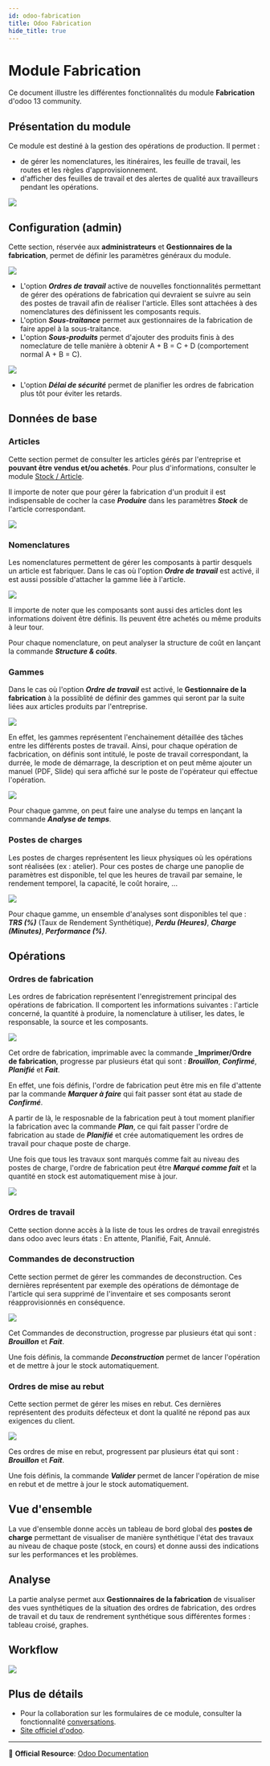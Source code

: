```yaml
---
id: odoo-fabrication
title: Odoo Fabrication
hide_title: true
---
```


# Module Fabrication

Ce document illustre les différentes fonctionnalités du module **Fabrication** d'odoo 13 community.

## Présentation du module

Ce module est destiné à la gestion des opérations de production. Il permet :

- de gérer les nomenclatures, les itinéraires, les feuille de travail, les routes et les règles d'approvisionnement.
- d'afficher des feuilles de travail et des alertes de qualité aux travailleurs pendant les opérations.

![](./images/fabrication-overview.png)

## Configuration (admin)

Cette section, réservée aux **administrateurs** et **Gestionnaires de la fabrication**, permet de définir les paramètres généraux du module.

![](./images/fabrication-config-ops.png)

- L'option **_Ordres de travail_** active de nouvelles fonctionnalités permettant de gérer des opérations de fabrication qui devraient se suivre au sein des postes de travail afin de réaliser l'article. Elles sont attachées à des nomenclatures des définissent les composants requis.
- L'option **_Sous-traitance_** permet aux gestionnaires de la fabrication de faire appel à la sous-traitance.
- L'option **_Sous-produits_** permet d'ajouter des produits finis à des nomeclature de telle manière à obtenir A + B = C + D (comportement normal A + B = C).

![](./images/fabrication-config-planning.png)

- L'option **_Délai de sécurité_** permet de planifier les ordres de fabrication plus tôt pour éviter les retards.

## Données de base

### Articles

Cette section permet de consulter les articles gérés par l'entreprise et **pouvant être vendus et/ou achetés**. Pour plus d'informations, consulter le module [Stock / Article](./odoo-stock.mdx#articles).

Il importe de noter que pour gérer la fabrication d'un produit il est indispensable de cocher la case **_Produire_** dans les paramètres **_Stock_** de l'article correspondant.

![](./images/fabrication-produire-article.png)

### Nomenclatures

Les nomenclatures permettent de gérer les composants à partir desquels un article est fabriquer. Dans le cas où l'option **_Ordre de travail_** est activé, il est aussi possible d'attacher la gamme liée à l'article.

![](./images/fabrication-nomenclature.png)

Il importe de noter que les composants sont aussi des articles dont les informations doivent être définis. Ils peuvent être achetés ou même produits à leur tour.

Pour chaque nomenclature, on peut analyser la structure de coût en lançant la commande **_Structure & coûts_**.

### Gammes

Dans le cas où l'option **_Ordre de travail_** est activé, le **Gestionnaire de la fabrication** à la possiblité de définir des gammes  qui seront par la suite liées aux articles produits par l'entreprise.

![](./images/fabrication-gamme.png)

En effet, les gammes représentent l'enchainement détaillée des tâches entre les différents postes de travail. Ainsi, pour chaque opération de facbrication, on définis sont intitulé, le poste de travail correspondant, la durrée, le mode de démarrage, la description et on peut même ajouter un manuel (PDF, Slide) qui sera affiché sur le poste de l'opérateur qui effectue l'opération.

![](./images/fabrication-operation.png)

Pour chaque gamme, on peut faire une analyse du temps en lançant la commande **_Analyse de temps_**.

### Postes de charges

Les postes de charges représentent les lieux physiques où les opérations sont réalisées (ex : atelier). Pour ces postes de charge une panoplie de paramètres est disponible, tel que les heures de travail par semaine, le rendement temporel, la capacité, le coût horaire, ...

![](./images/fabrication-poste-charge.png)

Pour chaque gamme, un ensemble d'analyses sont disponibles tel que :  **_TRS (%)_** (Taux de Rendement Synthétique), **_Perdu (Heures)_**, **_Charge (Minutes)_**, **_Performance (%)_**.

## Opérations

### Ordres de fabrication

Les ordres de fabrication représentent l'enregistrement principal des opérations de fabrication. Il comportent les informations suivantes : l'article concerné, la quantité à produire, la nomenclature à utiliser, les dates, le responsable, la source et les composants.

![](./images/fabrication-ordre-de-fabrication.png)

Cet ordre de fabrication, imprimable avec la commande **_Imprimer/Ordre de fabrication**, progresse par plusieurs état qui sont : **_Brouillon_**, **_Confirmé_**, **_Planifié_** et **_Fait_**.

En effet, une fois définis, l'ordre de fabrication peut être mis en file d'attente par la commande **_Marquer à faire_** qui fait passer sont état au stade de **_Confirmé_**.

A partir de là, le resposnable de la fabrication peut à tout moment planifier la fabrication avec la commande **_Plan_**, ce qui fait passer l'ordre de fabrication au stade de **_Planifié_** et crée automatiquement les ordres de travail pour chaque poste de charge.

Une fois que tous les travaux sont marqués comme fait au niveau des postes de charge, l'ordre de fabrication peut être **_Marqué comme fait_** et la quantité en stock est automatiquement mise à jour.

![](./images/fabrication-ordre-de-fabrication-fait.png)

### Ordres de travail

Cette section donne accès à la liste de tous les ordres de travail enregistrés dans odoo avec leurs états : En attente, Planifié, Fait, Annulé.

### Commandes de deconstruction

Cette section permet de gérer les commandes de deconstruction. Ces dernières représentent par exemple des opérations de démontage de l'article qui sera supprimé de l'inventaire et ses composants seront réapprovisionnés en conséquence.

![](./images/fabrication-commande-deconstruction.png)

Cet Commandes de deconstruction, progresse par plusieurs état qui sont : **_Brouillon_** et **_Fait_**.

Une fois définis, la commande **_Deconstruction_** permet de lancer l'opération et de mettre à jour le stock automatiquement.

### Ordres de mise au rebut

Cette section permet de gérer les mises en rebut. Ces dernières représentent des produits défecteux et dont la qualité ne répond pas aux exigences du client.

![](./images/fabrication-rebut.png)

Ces ordres de mise en rebut, progressent par plusieurs état qui sont : **_Brouillon_** et **_Fait_**.

Une fois définis, la commande **_Valider_** permet de lancer l'opération de mise en rebut et de mettre à jour le stock automatiquement.

## Vue d'ensemble

La vue d'ensemble donne accès un tableau de bord global des **postes de charge** permettant de visualiser de manière synthétique l'état des travaux au niveau de chaque poste (stock, en cours) et donne aussi des indications sur les performances et les problèmes.

## Analyse

La partie analyse permet aux **Gestionnaires de la fabrication** de visualiser des vues synthétiques de la situation des ordres de fabrication, des ordres de travail et du taux de rendrement synthétique sous différentes formes : tableau croisé, graphes.

## Workflow

![](./diagrams/exports/activity-fabrication/activity-fabrication.png)

## Plus de détails

- Pour la collaboration sur les formulaires de ce module, consulter la fonctionnalité [conversations](./odoo-conversations.mdx).
- [Site officiel d'odoo](https://www.odoo.com/fr_FR/page/purchase).  


----
🔗 **Official Resource**: [Odoo Documentation](https://www.odoo.com/documentation)

